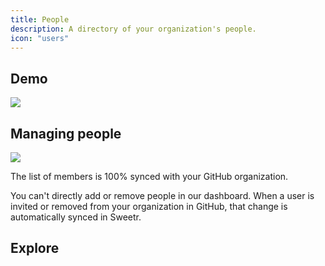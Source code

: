 ```yaml
---
title: People
description: A directory of your organization's people.
icon: "users"
---
```



## Demo

<Frame>
  <img src="/images/people.png" />
</Frame>

## Managing people

<Frame>
  <img src="/images/person.png" />
</Frame>

The list of members is 100% synced with your GitHub organization.

You can't directly add or remove people in our dashboard. When a user is invited or removed from your organization in GitHub, that change is automatically synced in Sweetr.

## Explore

<CardGroup cols={2}>
  <Card title="Code Reviews" icon="code" href="/features/code-reviews" />
</CardGroup>

<CtaGetStarted />
